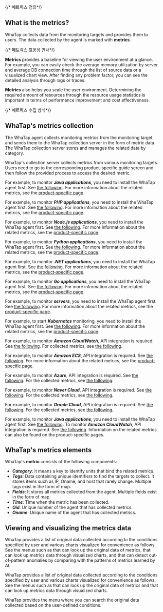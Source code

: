 {/* 메트릭스 정의*/}

## What is the metrics?

WhaTap collects data from the monitoring targets and provides them to users. The data collected by the agent is marked with **metrics**. 

{/* 메트릭스 효용성 안내*/}

**Metrics** provides a baseline for viewing the user environment at a glance. For example, you can easily check the average memory utilization by server and average DB connection time through the list of source data or a visualized chart view. After finding any problem factor, you can see the detailed analysis through logs or traces. 

**Metrics** also helps you scale the user environment. Determining the required amount of resources through the resource usage statistics is important in terms of performance improvement and cost effectiveness.

{/* 메트릭스 수집 방식*/}

## WhaTap's metrics collection

<div style={{textAlign: 'center'}}>

<ImgLang img='metrics-overview.png' desc='Metrics overview' />

</div>

The WhaTap agent collects monitoring metrics from the monitoring target and sends them to the WhaTap collection server in the form of metric data. The WhaTap collection server stores and manages the related data by category. 

WhaTap's collection server collects metrics from various monitoring targets. Users need to go to the corresponding product-specific guide screen and then follow the provided process to access the desired metric. 

<InDoc product='java'>

For example, to monitor **_Java applications_**, you need to install the WhaTap agent first. See [the following](install-agent). For more information about the related metrics, see the [product-specific page](metrics-app).

</InDoc>

<InDoc product='php'>

For example, to monitor **_PHP applications_**, you need to install the WhaTap agent first. See [the following](install-agent). For more information about the related metrics, see the [product-specific page](metrics-app).

</InDoc>

<InDoc product='nodejs'>

For example, to monitor **_Node.js applications_**, you need to install the WhaTap agent first. See [the following](install-agent). For more information about the related metrics, see the [product-specific page](metrics-app).

</InDoc>

<InDoc product='python'>

For example, to monitor **_Python applications_**, you need to install the WhaTap agent first. See [the following](install-agent). For more information about the related metrics, see the [product-specific page](metrics-app).

</InDoc>

<InDoc product='dotnet'>

For example, to monitor **_.NET applications_**, you need to install the WhaTap agent first. See [the following](install-agent). For more information about the related metrics, see the [product-specific page](metrics-app).

</InDoc>

<InDoc product='golang'>

For example, to monitor **_Go applications_**, you need to install the WhaTap agent first. See [the following](install-agent). For more information about the related metrics, see the [product-specific page](metrics-app).

</InDoc>

<InDoc product='server'>

For example, to monitor **_servers_**, you need to install the WhaTap agent first. See [the following](install-agent). For more information about the related metrics, see the [product-specific page](metrics-server).

</InDoc>

<InDoc product='kubernetes'>

For example, to start **_Kubernetes_** monitoring, you need to install the WhaTap agent first. See [the following](install). For more information about the related metrics, see the [product-specific page](metrics-kubernetes).

</InDoc>

<InDoc product='amazon-cloudwatch'>

For example, to monitor **_Amazon CloudWatch_**, API integration is required. See [the following](../amazon-cloudwatch/install-agent). For collected metrics, see [the following](https://docs.aws.amazon.com/en_us/AmazonCloudWatch/latest/monitoring/aws-services-cloudwatch-metrics.html).

</InDoc>

<InDoc product='amazon-ecs'>

For example, to monitor **_Amazon ECS_**, API integration is required. See [the following](install-agent). For more information about the related metrics, see the [product-specific page](dashboard).

</InDoc>

<InDoc product='azure'>

For example, to monitor **_Azure_**, API integration is required. See [the following](install-agent). For the collected metrics, see [the following](https://learn.microsoft.com/ko-kr/azure/azure-monitor/essentials/metrics-supported).

</InDoc>

<InDoc product='ncloud'>

For example, to monitor **_Naver Cloud_**, API integration is required. See [the following](install-agent). For the collected metrics, see [the following](https://api.ncloud-docs.com/docs/management-cloudinsight-productinfo).

</InDoc>

<InDoc product='oracle-cloud'>

For example, to monitor **_Oracle Cloud_**, API integration is required. See [the following](install-agent). For the collected metrics, see [the following](https://docs.oracle.com/en-us/iaas/Content/Monitoring/Concepts/monitoringoverview.htm#SupportedServices).

</InDoc>

<InDoc product='metrics'>

For example, to monitor **_Java applications_**, you need to install the WhaTap agent first. See [the following](../java/install-agent). To monitor **_Amazon CloudWatch_**, API integration is required. See [the following](../amazon-cloudwatch/install-agent). Information on the related metrics can also be found on the product-specific pages.

</InDoc>

## WhaTap's metrics elements

WhaTap's **metric** consists of the following components:

- **_Category_**: It means a key to identify units that bind the related metrics.
- **_Tags_**: Data containing unique identifiers to find the targets to collect. It stores items such as IP, Oname, and host that rarely change. Multiple tags exist in the form of map.
- **_Fields_**: It stores all metrics collected from the agent. Multiple fields exist in the form of map.
- **_Time_**: Time when the metric has been collected.
- **_Oid_**: Unique number of the agent that has collected metrics.
- **_Oname_**: Unique name of the agent that has collected metrics.

## Viewing and visualizing the metrics data

<Xclude product='browser,npm'>

WhaTap provides a list of original data collected according to the conditions specified by user and various charts visualized for convenience as follows. See the menus such as <Cmdname sid="tag_count" className="uitext" /> that can look up the original data of metrics, <Cmdname sid="tag_count_chart" className="uitext" /> that can look up metrics data through visualized charts, and <Cmdname sid="tag_count_anomaly_detection" className="uitext" /> that can detect out-of-pattern anomalies by comparing with the patterns of metrics learned by AI.

<ImgLang img='metrics-views.png' desc='Metrics view' className='noneborder' />

</Xclude>

<InDoc product='browser'>

WhaTap provides a list of original data collected according to the conditions specified by user and various charts visualized for convenience as follows. See the menus such as <Cmdname sid="tag_count" className="uitext" /> that can look up the original data of metrics and <Cmdname sid="tag_count_chart" className="uitext" /> that can look up metrics data through visualized charts.

</InDoc>

<InDoc product='npm'>

WhaTap provides the <Cmdname sid="tag_count" className="uitext" /> menu where you can search the original data collected based on the user-defined conditions.

</InDoc>
